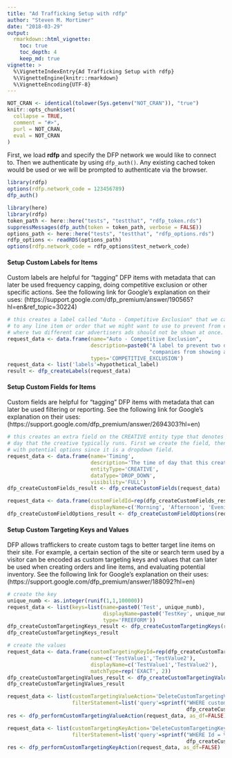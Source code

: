 ```yaml
---
title: "Ad Trafficking Setup with rdfp"
author: "Steven M. Mortimer"
date: "2018-03-29"
output:
  rmarkdown::html_vignette:
    toc: true
    toc_depth: 4
    keep_md: true
vignette: >
  %\VignetteIndexEntry{Ad Trafficking Setup with rdfp}
  %\VignetteEngine{knitr::rmarkdown}
  %\VignetteEncoding{UTF-8}
---
```


```r
NOT_CRAN <- identical(tolower(Sys.getenv("NOT_CRAN")), "true")
knitr::opts_chunk$set(
  collapse = TRUE,
  comment = "#>",
  purl = NOT_CRAN,
  eval = NOT_CRAN
)
```

First, we load **rdfp** and specify the DFP network we would like to connect to. 
Then we authenticate by using `dfp_auth()`. Any existing cached token would be used 
or we will be prompted to authenticate via the browser.

```r
library(rdfp)
options(rdfp.network_code = 123456789)
dfp_auth()
```

```r
library(here)
library(rdfp)
token_path <- here::here("tests", "testthat", "rdfp_token.rds")
suppressMessages(dfp_auth(token = token_path, verbose = FALSE))
options_path <- here::here("tests", "testthat", "rdfp_options.rds")
rdfp_options <- readRDS(options_path)
options(rdfp.network_code = rdfp_options$test_network_code)
```

#### Setup Custom Labels for Items

Custom labels are helpful for "tagging" DFP items with metadata
that can later be used frequency capping, doing competitive exclusion or 
other specific actions. See the following link for Google's explanation on their uses: 
(https://support.google.com/dfp\_premium/answer/190565?hl=en&ref_topic=30224)

```r
# this creates a label called "Auto - Competitive Exclusion" that we can add
# to any line item or order that we might want to use to prevent from clashing 
# where two different car advertisers ads should not be shown at once.
request_data <- data.frame(name="Auto - Competitive Exclusion",
                           description=paste0("A label to prevent two different car ",
                                              "companies from showing ads together"),
                           types='COMPETITIVE_EXCLUSION')
request_data <- list('labels'=hypothetical_label)
result <- dfp_createLabels(request_data)
```

#### Setup Custom Fields for Items

Custom fields are helpful for "tagging" DFP items with metadata
that can later be used filtering or reporting. See the following link for 
Google's explanation on their uses: (https://support.google.com/dfp\_premium/answer/2694303?hl=en)

```r
# this creates an extra field on the CREATIVE entity type that denotes the time of 
# day that the creative typically runs. First we create the field, then populate
# with potential options since it is a dropdown field.
request_data <- data.frame(name='Timing',
                           description='The time of day that this creative usually runs.', 
                           entityType='CREATIVE',
                           dataType='DROP_DOWN',
                           visibility='FULL')
dfp_createCustomFields_result <- dfp_createCustomFields(request_data)

request_data <- data.frame(customFieldId=rep(dfp_createCustomFields_result$id, 3),
                           displayName=c('Morning', 'Afternoon', 'Evening'))
dfp_createCustomFieldOptions_result <- dfp_createCustomFieldOptions(request_data)
```

#### Setup Custom Targeting Keys and Values

DFP allows traffickers to create custom tags to better target line items on their site.
For example, a certain section of the site or search term used by a visitor can be 
encoded as custom targeting keys and values that can later be used when creating 
orders and line items, and evaluating potential inventory. See the following link for 
Google's explanation on their uses: (https://support.google.com/dfp\_premium/answer/188092?hl=en)

```r
# create the key
unique_numb <- as.integer(runif(1,1,100000))
request_data <- list(keys=list(name=paste0('Test', unique_numb), 
                               displayName=paste0('TestKey', unique_numb), 
                               type='FREEFORM'))
dfp_createCustomTargetingKeys_result <- dfp_createCustomTargetingKeys(request_data)
dfp_createCustomTargetingKeys_result

# create the values
request_data <- data.frame(customTargetingKeyId=rep(dfp_createCustomTargetingKeys_result$id,2),
                           name=c('TestValue1','TestValue2'), 
                           displayName=c('TestValue1','TestValue2'), 
                           matchType=rep('EXACT', 2))
dfp_createCustomTargetingValues_result <- dfp_createCustomTargetingValues(request_data)
dfp_createCustomTargetingValues_result
```

```r
request_data <- list(customTargetingValueAction='DeleteCustomTargetingValues',
                     filterStatement=list('query'=sprintf("WHERE customTargetingKeyId = %s", 
                                                          dfp_createCustomTargetingKeys_result$id)))
res <- dfp_performCustomTargetingValueAction(request_data, as_df=FALSE)

request_data <- list(customTargetingKeyAction='DeleteCustomTargetingKeys',
                     filterStatement=list('query'=sprintf("WHERE Id = %s", 
                                                          dfp_createCustomTargetingKeys_result$id)))
res <- dfp_performCustomTargetingKeyAction(request_data, as_df=FALSE)
```